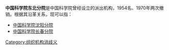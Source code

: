 '''中国科学院东北分院'''是中国科学院曾经设立的派出机构，1954名、1970年两次撤销。根据其沿革关系，现可以指：
* [[中国科学院沈阳分院|中国科学院沈阳分院]]
* [[中国科学院长春分院|中国科学院长春分院]]

{{disambig}}

[[Category:组织机构消歧义|Category:组织机构消歧义]]